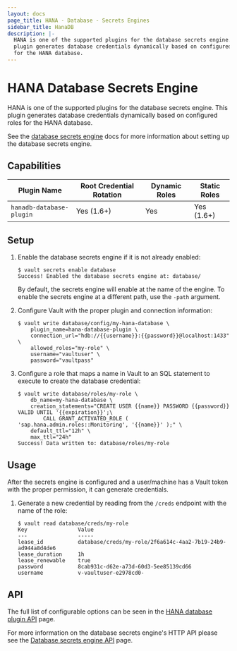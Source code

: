 ```yaml
---
layout: docs
page_title: HANA - Database - Secrets Engines
sidebar_title: HanaDB
description: |-
  HANA is one of the supported plugins for the database secrets engine. This
  plugin generates database credentials dynamically based on configured roles
  for the HANA database.
---
```


# HANA Database Secrets Engine

HANA is one of the supported plugins for the database secrets engine. This
plugin generates database credentials dynamically based on configured roles for
the HANA database.

See the [database secrets engine](/docs/secrets/databases) docs for
more information about setting up the database secrets engine.

## Capabilities
| Plugin Name              | Root Credential Rotation | Dynamic Roles | Static Roles |
| ------------------------ | ------------------------ | ------------- | ------------ |
| `hanadb-database-plugin` | Yes (1.6+)               | Yes           | Yes (1.6+)   |

## Setup

1.  Enable the database secrets engine if it is not already enabled:

    ```text
    $ vault secrets enable database
    Success! Enabled the database secrets engine at: database/
    ```

    By default, the secrets engine will enable at the name of the engine. To
    enable the secrets engine at a different path, use the `-path` argument.

1.  Configure Vault with the proper plugin and connection information:

    ```text
    $ vault write database/config/my-hana-database \
        plugin_name=hana-database-plugin \
        connection_url="hdb://{{username}}:{{password}}@localhost:1433" \
        allowed_roles="my-role" \
        username="vaultuser" \
        password="vaultpass"
    ```

1.  Configure a role that maps a name in Vault to an SQL statement to execute to
    create the database credential:

    ```text
    $ vault write database/roles/my-role \
        db_name=my-hana-database \
        creation_statements="CREATE USER {{name}} PASSWORD {{password}} VALID UNTIL '{{expiration}}';\
            CALL GRANT_ACTIVATED_ROLE ( 'sap.hana.admin.roles::Monitoring', '{{name}}' );" \
        default_ttl="12h" \
        max_ttl="24h"
    Success! Data written to: database/roles/my-role
    ```

## Usage

After the secrets engine is configured and a user/machine has a Vault token with
the proper permission, it can generate credentials.

1.  Generate a new credential by reading from the `/creds` endpoint with the name
    of the role:

    ```text
    $ vault read database/creds/my-role
    Key                Value
    ---                -----
    lease_id           database/creds/my-role/2f6a614c-4aa2-7b19-24b9-ad944a8d4de6
    lease_duration     1h
    lease_renewable    true
    password           8cab931c-d62e-a73d-60d3-5ee85139cd66
    username           v-vaultuser-e2978cd0-
    ```

## API

The full list of configurable options can be seen in the [HANA database plugin API](/api/secret/databases/hanadb) page.

For more information on the database secrets engine's HTTP API please see the
[Database secrets engine API](/api/secret/databases) page.
